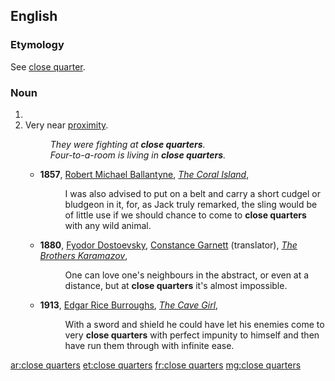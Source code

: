 ==English==

===Etymology===
See [[close quarter]].

===Noun===
{{head|en|noun plural form}}

# {{plural of|close quarter|lang=en}}
# Very near [[proximity]].
#: ''They were fighting at '''close quarters'''.''
#: ''Four-to-a-room is living in '''close quarters'''.''
#* '''1857''', [[w:Robert Michael Ballantyne|Robert Michael Ballantyne]], ''[[s:The Coral Island/Chapter 9|The Coral Island]]'',
#*: I was also advised to put on a belt and carry a short cudgel or bludgeon in it, for, as Jack truly remarked, the sling would be of little use if we should chance to come to '''close quarters''' with any wild animal.
#* '''1880''', [[w:Fyodor Dostoevsky|Fyodor Dostoevsky]], [[w:Constance Garnett|Constance Garnett]] (translator), ''[[s:The Brothers Karamazov/Book V/Chapter 4|The Brothers Karamazov]]'',
#*: One can love one's neighbours in the abstract, or even at a distance, but at '''close quarters''' it's almost impossible.
#* '''1913''', [[w:Edgar Rice Burroughs|Edgar Rice Burroughs]], ''[[s:The Cave Girl/Chapter VI|The Cave Girl]]'',
#*: With a sword and shield he could have let his enemies come to very '''close quarters''' with perfect impunity to himself and then have run them through with infinite ease.

[[ar:close quarters]]
[[et:close quarters]]
[[fr:close quarters]]
[[mg:close quarters]]